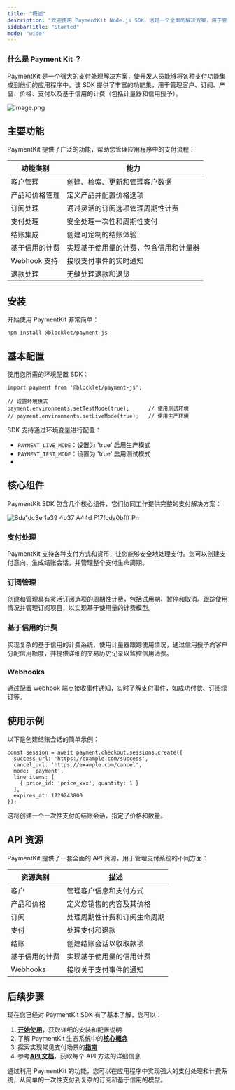 ```yaml
---
title: "概述"
description: "欢迎使用 PaymentKit Node.js SDK，这是一个全面的解决方案，用于管理支付资源和在应用程序中实现基于信用的计费。本文档将指导您了解 PaymentKit SDK 的功能、特性和实现。"
sidebarTitle: "Started"
mode: "wide"
---
```


### 什么是 Payment Kit ？

PaymentKit 是一个强大的支付处理解决方案，使开发人员能够将各种支付功能集成到他们的应用程序中。该 SDK 提供了丰富的功能集，用于管理客户、订阅、产品、价格、支付以及基于信用的计费（包括计量器和信用授予）。

![image.png](/images/image.png)

## 主要功能

PaymentKit 提供了广泛的功能，帮助您管理应用程序中的支付流程：

| 功能类别       | 能力                  |
| ---------- | ------------------- |
| 客户管理       | 创建、检索、更新和管理客户数据     |
| 产品和价格管理    | 定义产品并配置价格选项         |
| 订阅处理       | 通过灵活的订阅选项管理周期性计费    |
| 支付处理       | 安全处理一次性和周期性支付       |
| 结账集成       | 创建可定制的结账体验          |
| 基于信用的计费    | 实现基于使用量的计费，包含信用和计量器 |
| Webhook 支持 | 接收支付事件的实时通知         |
| 退款处理       | 无缝处理退款和退货           |

## 安装

开始使用 PaymentKit 非常简单：

```
npm install @blocklet/payment-js
```

## 基本配置

使用您所需的环境配置 SDK：

```
import payment from '@blocklet/payment-js';

// 设置环境模式
payment.environments.setTestMode(true);      // 使用测试环境
// payment.environments.setLiveMode(true);   // 使用生产环境
```

SDK 支持通过环境变量进行配置：

- `PAYMENT_LIVE_MODE`：设置为 'true' 启用生产模式
- `PAYMENT_TEST_MODE`：设置为 'true' 启用测试模式
- 

## 核心组件

PaymentKit SDK 包含几个核心组件，它们协同工作提供完整的支付解决方案：

![Bda1dc3e 1a39 4b37 A44d F17fcda0bfff Pn](/images/bda1dc3e-1a39-4b37-a44d-f17fcda0bfff.png)

### **支付处理**

PaymentKit 支持各种支付方式和货币，让您能够安全地处理支付。您可以创建支付意向、生成结账会话，并管理整个支付生命周期。

### **订阅管理**

创建和管理具有灵活订阅选项的周期性计费，包括试用期、暂停和取消。跟踪使用情况并管理订阅项目，以实现基于使用量的计费模型。

### **基于信用的计费**

实现复杂的基于信用的计费系统，使用计量器跟踪使用情况，通过信用授予向客户分配信用额度，并提供详细的交易历史记录以监控信用消费。

### **Webhooks**

通过配置 webhook 端点接收事件通知，实时了解支付事件，如成功付款、订阅续订等。

## **使用示例**

以下是创建结账会话的简单示例：

```
const session = await payment.checkout.sessions.create({
  success_url: 'https://example.com/success',
  cancel_url: 'https://example.com/cancel',
  mode: 'payment',
  line_items: [
    { price_id: 'price_xxx', quantity: 1 }
  ],
  expires_at: 1729243800
});
```

这将创建一个一次性支付的结账会话，指定了价格和数量。

## **API 资源**

PaymentKit 提供了一套全面的 API 资源，用于管理支付系统的不同方面：

| 资源类别     | 描述             |
| -------- | -------------- |
| 客户       | 管理客户信息和支付方式    |
| 产品和价格    | 定义您销售的内容及其价格   |
| 订阅       | 处理周期性计费和订阅生命周期 |
| 支付       | 处理支付和退款        |
| 结账       | 创建结账会话以收取款项    |
| 基于信用的计费  | 实现基于使用量的信用计费   |
| Webhooks | 接收关于支付事件的通知    |

## **后续步骤**

现在您已经对 PaymentKit SDK 有了基本了解，您可以：

1. [**开始使用**](https://www.staging.arcblock.io/content/docs/payment-kit-ai-version/zh/payment-kit-ai-version-getting-started-md)，获取详细的安装和配置说明
2. 了解 PaymentKit 生态系统中的[**核心概念**](https://www.staging.arcblock.io/content/docs/payment-kit-ai-version/zh/payment-kit-ai-version-core-concepts-md)
3. 探索实现常见支付场景的[**指南**](https://www.staging.arcblock.io/content/docs/payment-kit-ai-version/zh/payment-kit-ai-version-guides-md)
4. 参考[**API 文档**](https://www.staging.arcblock.io/content/docs/payment-kit-ai-version/zh/payment-kit-ai-version-api-reference-md)，获取每个 API 方法的详细信息

通过利用 PaymentKit 的功能，您可以在应用程序中实现强大的支付处理和计费系统，从简单的一次性支付到复杂的订阅和基于信用的模型。